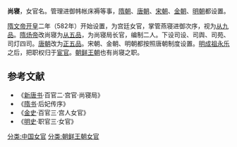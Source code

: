 '''尚寝'''，女官名。管理进御帏帐床褥等事，[[隋朝|隋朝]]、[[唐朝|唐朝]]、[[宋朝|宋朝]]、[[金朝|金朝]]、[[明朝|明朝]]都设置。

[[隋文帝|隋文帝]][[开皇|开皇]]二年（582年）开始设置，为宫廷女官，掌管燕寝进御次序，视为[[从九品|从九品]]。[[隋炀帝|隋炀帝]]改尚寝为[[从五品|从五品]]，为尚寝局长官，编制二人。下设司设、司舆、司苑、司灯四司。[[唐朝|唐朝]]改为[[正五品|正五品]]。宋朝、金朝、明朝都按照唐朝制度设置。[[明成祖|明成祖]][[永乐|永乐]]之后，把职权归于[[宦官|宦官]]。[[朝鲜王朝|朝鲜王朝]]也有尚寝之职。
==参考文献==
* 《[[新唐书|新唐书]]·百官二·宫官·尚寝局》
* 《[[隋书|隋书]]·后妃传序》
* 《[[金史|金史]]·百官三·宫人女官》
* 《[[明史|明史]]·职官三·女官》
{{明朝中央官制}}
{{DEFAULTSORT:S}}
[[分类:中国女官|分类:中国女官]]
[[分类:朝鲜王朝女官|分类:朝鲜王朝女官]]